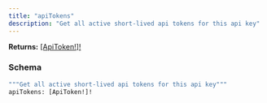 ```yaml
---
title: "apiTokens"
description: "Get all active short-lived api tokens for this api key"
---
```


**Returns:** [[ApiToken!]!](/api-reference/types/apitoken)

### Schema


```graphql 
"""Get all active short-lived api tokens for this api key"""
apiTokens: [ApiToken!]!
```
